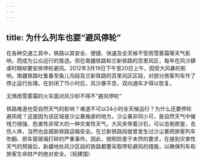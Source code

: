 ```yaml
---
---
---
```

title: 为什么列车也要“避风停轮”
---




在各种交通工具中，铁路以其安全、便捷、快速及全天候不受雨雪雾霜等天气影响，而成为公众远行的首选。但在南疆铁路和兰新铁路的百里风区，每年在风沙肆虐时期却要安排停轮避风。2012年3月19日下午至20日上午，因受大风暴的影响，南疆铁路吐鲁番至鱼儿沟段及兰新铁路的百里风区区段，对部分旅客列车作了停止运行处理。在封闭了15小时后，风沙暴平息，双向通车才得以恢复。



无惧雨雪雾霜的火车面对风沙却不得不“避风停轮”



铁路难道也受自然天气的影响？难道不可以24小时全天候运行？为什么还要停轮避风呢？这是因为该区域是沙尘暴施虐的地方。沙尘暴非同小可，是自然天气中摧残力很强、危害性非常大的一种灾害性天气。大风夹带着沙石，可以击倒房屋，击伤人体，当然也会威胁铁路运输安全。在兰新铁路段就曾发生过沙尘暴把旅客列车吹翻、把车窗玻璃打碎的严重事件。因此，按照防患于未然的要求，在接到灾害性天气的预报后，新疆地处风沙区段的铁路都要采取停轮避风的措施，以确保列车和旅客生命财产的绝对安全。（祝建国）